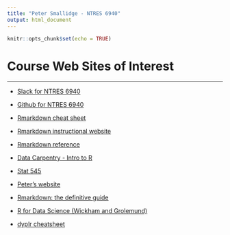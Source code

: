 ```yaml
---
title: "Peter Smallidge - NTRES 6940"
output: html_document
---
```


```r
knitr::opts_chunk$set(echo = TRUE)
```


# Course Web Sites of Interest  
___
    
* [Slack for NTRES 6940](ntres6940fa20.slack.com)

* [Github for NTRES 6940](https://github.com/nt246/NTRES6940-data-science)

* [Rmarkdown cheat sheet](https://rstudio.com/wp-content/uploads/2016/03/rmarkdown-cheatsheet-2.0.pdf?_ga=2.89761629.754077449.1600633566-1013007909.1600633566)  

* [Rmarkdown instructional website](https://rmarkdown.rstudio.com/lesson-1.html)  

* [Rmarkdown reference](https://rstudio.com/wp-content/uploads/2015/03/rmarkdown-reference.pdf?_ga=2.110062019.754077449.1600633566-1013007909.1600633566)  

* [Data Carpentry - Intro to R](https://datacarpentry.org/R-ecology-lesson/01-intro-to-r.html)  

* [Stat 545](https://stat545.com/index.html)  

* [Peter's website](https://peter-smallidge.github.io/assignment-2-pjs23/)

* [Rmarkdown: the definitive guide](https://bookdown.org/yihui/rmarkdown/)

* [R for Data Science (Wickham and Grolemund)](https://r4ds.had.co.nz/)

* [dyplr cheatsheet](https://rstudio.com/wp-content/uploads/2015/02/data-wrangling-cheatsheet.pdf)


